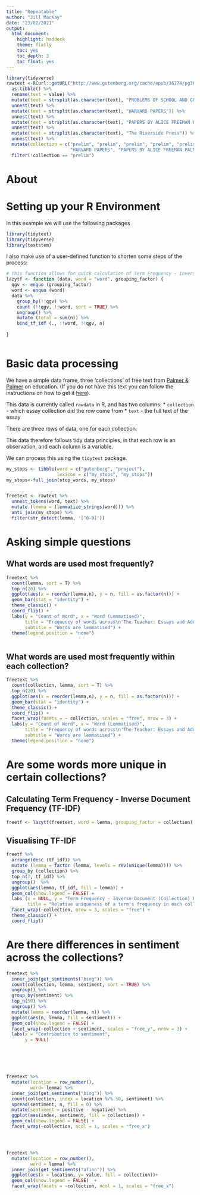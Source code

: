 ```yaml
---
title: "Repeatable"
author: "Jill MacKay"
date: "23/02/2021"
output: 
  html_document:
    highlight: haddock
    theme: flatly
    toc: yes
    toc_depth: 3
    toc_float: yes
---
```

```r

library(tidyverse)
rawtext <-RCurl::getURL("http://www.gutenberg.org/cache/epub/36774/pg36774.txt") %>% 
  as.tibble() %>% 
  rename(text = value) %>% 
  mutate(text = strsplit(as.character(text), "PROBLEMS OF SCHOOL AND COLLEGE")) %>% 
  unnest(text) %>% 
  mutate(text = strsplit(as.character(text), "HARVARD PAPERS")) %>% 
  unnest(text) %>% 
  mutate(text = strsplit(as.character(text), "PAPERS BY ALICE FREEMAN PALMER")) %>% 
  unnest(text) %>% 
  mutate(text = strsplit(as.character(text), "The Riverside Press")) %>% 
  unnest(text) %>% 
  mutate(collection = c("prelim", "prelim", "prelim", "prelim", "prelim", "PROBLEMS OF SCHOOL AND COLLEGE",
                        "HARVARD PAPERS", "PAPERS BY ALICE FREEMAN PALMER", "prelim")) %>% 
  filter(!collection == "prelim") 
```
# About


# Setting up your R Environment
In this example we will use the following packages


```r
library(tidytext)
library(tidyverse)
library(textstem)

```

I also make use of a user-defined function to shorten some steps of the process:


```r

# This function allows for quick calculation of Term Frequency - Inverse Document Frequency
lazytf <- function (data, word = "word", grouping_factor) {
  qgv <- enquo (grouping_factor)
  word <- enquo (word)
  data %>%
    group_by(!!qgv) %>%
    count (!!qgv, !!word, sort = TRUE) %>%
    ungroup() %>%
    mutate (total = sum(n)) %>%
    bind_tf_idf (., !!word, !!qgv, n)
  
}



```


# Basic data processing
We have a simple data frame, three 'collections' of free text from [Palmer & Palmer](http://www.gutenberg.org/ebooks/36774) on education. (If you do not have this text you can follow the instructions on how to get it [here](free_free_text/index.html)). 

This data is currently called `rawdata` in R, and has two columns:
   * `collection` - which essay collection did the row come from
   * `text` - the full text of the essay
   
There are three rows of data, one for each collection.
   
This data therefore follows tidy data principles, in that each row is an observation, and each column is a variable. 

We can process this using the `tidytext` package.


```r

my_stops <- tibble(word = c("gutenberg", "project"),
                   lexicon = c("my_stops", "my_stops"))
my_stops<-full_join(stop_words, my_stops)


freetext <- rawtext %>% 
  unnest_tokens(word, text) %>%
  mutate (lemma = (lemmatize_strings(word))) %>%
  anti_join(my_stops) %>% 
  filter(str_detect(lemma, '[^0-9]'))

```


# Asking simple questions
## What words are used most frequently?

```r


freetext %>% 
  count(lemma, sort = T) %>% 
  top_n(20) %>% 
  ggplot(aes(x = reorder(lemma,n), y = n, fill = as.factor(n))) +
  geom_bar(stat = "identity") +
  theme_classic() +
  coord_flip() +
  labs(y = "Count of Word", x = "Word (Lemmatised)",
       title = "Frequency of words across\n'The Teacher: Essays and Addresses on Education by Palmer and Palmer'",
       subtitle = "Words are lemmatised") +
  theme(legend.position = "none")



```


## What words are used most frequently within each collection?
```r

freetext %>% 
  count(collection, lemma, sort = T) %>% 
  top_n(20) %>% 
  ggplot(aes(x = reorder(lemma,n), y = n, fill = as.factor(n))) +
  geom_bar(stat = "identity") +
  theme_classic() +
  coord_flip() +
  facet_wrap(facets = ~ collection, scales = "free", nrow = 3) +
  labs(y = "Count of Word", x = "Word (Lemmatised)",
       title = "Frequency of words across\n'The Teacher: Essays and Addresses on Education by Palmer and Palmer'",
       subtitle = "Words are lemmatised") +
  theme(legend.position = "none")

```


# Are some words more unique in certain collections?
## Calculating Term Frequency - Inverse Document Frequency (TF-IDF)
```r
freetf <- lazytf(freetext, word = lemma, grouping_factor = collection)


```


## Visualising TF-IDF
```r
freetf %>% 
  arrange(desc (tf_idf)) %>%
  mutate (lemma = factor (lemma, levels = rev(unique(lemma)))) %>%
  group_by (collection) %>%
  top_n(7, tf_idf) %>%
  ungroup()  %>% 
  ggplot(aes(lemma, tf_idf, fill = lemma)) +
  geom_col(show.legend = FALSE) +
  labs (x = NULL, y = "Term Frequency - Inverse Document (Collection) Frequency",
        title = "Relative uniqueness of a term's frequency in each collection") +
  facet_wrap(~collection, nrow = 3, scales = "free") +
  theme_classic() +
  coord_flip() 

```



# Are there differences in sentiment across the collections?
```r

freetext %>% 
  inner_join(get_sentiments("bing")) %>%
  count(collection, lemma, sentiment, sort = TRUE) %>%
  ungroup() %>% 
  group_by(sentiment) %>%
  top_n(50) %>%
  ungroup() %>%
  mutate(lemma = reorder(lemma, n)) %>%
  ggplot(aes(n, lemma, fill = sentiment)) +
  geom_col(show.legend = FALSE) +
  facet_wrap(~collection + sentiment, scales = "free_y", nrow = 3) +
  labs(x = "Contribution to sentiment",
       y = NULL)






freetext %>% 
  mutate(location = row_number(),
         word= lemma) %>% 
  inner_join(get_sentiments("bing")) %>%
  count(collection, index = location %/% 50, sentiment) %>%
  spread(sentiment, n, fill = 0) %>%
  mutate(sentiment = positive - negative) %>% 
  ggplot(aes(index, sentiment, fill = collection)) +
  geom_col(show.legend = FALSE) +
  facet_wrap(~collection, ncol = 1, scales = "free_x")




freetext %>% 
  mutate(location = row_number(),
         word = lemma) %>% 
  inner_join(get_sentiments("afinn")) %>% 
  ggplot(aes(x = location, y= value, fill = collection))+
  geom_col(show.legend = FALSE)  +
  facet_wrap(facets = ~collection, ncol = 1, scales = "free_x")

```
